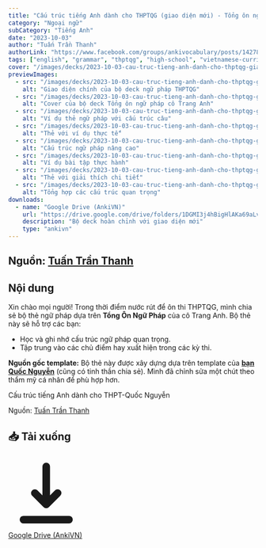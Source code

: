 ```yaml
---
title: "Cấu trúc tiếng Anh dành cho THPTQG (giao diện mới) - Tổng ôn ngữ pháp cô Trang Anh"
category: "Ngoại ngữ"
subCategory: "Tiếng Anh"
date: "2023-10-03"
author: "Tuấn Trần Thanh"
authorLink: "https://www.facebook.com/groups/ankivocabulary/posts/1427829254643394/"
tags: ["english", "grammar", "thptqg", "high-school", "vietnamese-curriculum"]
cover: "/images/decks/2023-10-03-cau-truc-tieng-anh-danh-cho-thptqg-giao-dien-moi-tong-on-ngu-phap-co-trang-anh-1760076154466.webp"
previewImages:
  - src: "/images/decks/2023-10-03-cau-truc-tieng-anh-danh-cho-thptqg-giao-dien-moi-tong-on-ngu-phap-co-trang-anh-1760076145166.webp"
    alt: "Giao diện chính của bộ deck ngữ pháp THPTQG"
  - src: "/images/decks/2023-10-03-cau-truc-tieng-anh-danh-cho-thptqg-giao-dien-moi-tong-on-ngu-phap-co-trang-anh-1760076154466.webp"
    alt: "Cover của bộ deck Tổng ôn ngữ pháp cô Trang Anh"
  - src: "/images/decks/2023-10-03-cau-truc-tieng-anh-danh-cho-thptqg-giao-dien-moi-tong-on-ngu-phap-co-trang-anh-1760076161133.webp"
    alt: "Ví dụ thẻ ngữ pháp với cấu trúc câu"
  - src: "/images/decks/2023-10-03-cau-truc-tieng-anh-danh-cho-thptqg-giao-dien-moi-tong-on-ngu-phap-co-trang-anh-1760076166320.webp"
    alt: "Thẻ với ví dụ thực tế"
  - src: "/images/decks/2023-10-03-cau-truc-tieng-anh-danh-cho-thptqg-giao-dien-moi-tong-on-ngu-phap-co-trang-anh-1760076171041.webp"
    alt: "Cấu trúc ngữ pháp nâng cao"
  - src: "/images/decks/2023-10-03-cau-truc-tieng-anh-danh-cho-thptqg-giao-dien-moi-tong-on-ngu-phap-co-trang-anh-1760076176011.webp"
    alt: "Ví dụ bài tập thực hành"
  - src: "/images/decks/2023-10-03-cau-truc-tieng-anh-danh-cho-thptqg-giao-dien-moi-tong-on-ngu-phap-co-trang-anh-1760076180880.webp"
    alt: "Thẻ với giải thích chi tiết"
  - src: "/images/decks/2023-10-03-cau-truc-tieng-anh-danh-cho-thptqg-giao-dien-moi-tong-on-ngu-phap-co-trang-anh-1760076185176.webp"
    alt: "Tổng hợp các cấu trúc quan trọng"
downloads:
  - name: "Google Drive (AnkiVN)"
    url: "https://drive.google.com/drive/folders/1DGMI3j4hBigHlAKa69aLvT-k5m0Gxl9s?usp=sharing"
    description: "Bộ deck hoàn chỉnh với giao diện mới"
    type: "ankivn"
---
```


## Nguồn: [Tuấn Trần Thanh](https://www.facebook.com/groups/ankivocabulary/posts/1427829254643394/)

## Nội dung

Xin chào mọi người! Trong thời điểm nước rút để ôn thi THPTQG, mình chia sẻ bộ thẻ ngữ pháp dựa trên **Tổng Ôn Ngữ Pháp** của cô Trang Anh. Bộ thẻ này sẽ hỗ trợ các bạn:

- Học và ghi nhớ cấu trúc ngữ pháp quan trọng.
- Tập trung vào các chủ điểm hay xuất hiện trong các kỳ thi.

**Nguồn gốc template:** Bộ thẻ này được xây dựng dựa trên template của [**bạn Quốc Nguyễn**](https://www.facebook.com/groups/ankivocabulary/permalink/1126170504809272/) (cũng có tinh thần chia sẻ). Mình đã chỉnh sửa một chút theo thẩm mỹ cá nhân để phù hợp hơn.

Cấu trúc tiếng Anh dành cho THPT-Quốc Nguyễn

Nguồn: [Tuấn Trần Thanh](https://www.facebook.com/groups/ankivocabulary/posts/1427829254643394/)

## 📥 Tải xuống

<div style="display: flex; justify-content: left; gap: 20px;">
  <a href="https://drive.google.com/drive/folders/1DGMI3j4hBigHlAKa69aLvT-k5m0Gxl9s?usp=sharing" class="inline-flex items-center px-4 py-2 bg-blue-500 hover:bg-blue-600 text-white font-medium rounded-lg transition-colors duration-200">
    <svg class="w-5 h-5 mr-2" fill="currentColor" viewBox="0 0 20 20">
      <path fill-rule="evenodd" d="M3 17a1 1 0 011-1h12a1 1 0 110 2H4a1 1 0 01-1-1zm3.293-7.707a1 1 0 011.414 0L9 10.586V3a1 1 0 112 0v7.586l1.293-1.293a1 1 0 111.414 1.414l-3 3a1 1 0 01-1.414 0l-3-3a1 1 0 010-1.414z" clip-rule="evenodd"/>
    </svg>
    Google Drive (AnkiVN)
  </a>
</div>